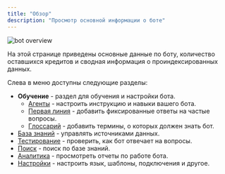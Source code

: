 ```yaml
---
title: "Обзор"
description: "Просмотр основной информации о боте"
---
```


<img src="/images/lk-overview.jpg" alt="bot overview" />

На этой странице приведены основные данные по боту, количество оставшихся кредитов и сводная информация о проиндексированных данных. 

Слева в меню доступны следующие разделы:
- **Обучение** - раздел для обучения и настройки бота.
    - [Агенты](/learning/agent) - настроить инструкцию и навыки вашего бота.
    - [Первая линия](/learning/first-line) - добавить фиксированные ответы на частые вопросы.
    - [Глоссарий](/learning/glossary) - добавить термины, о которых должен знать бот.
- [База знаний](/learning/kb) - управлять источниками данных.
- [Тестирование](/lk/testing) - проверить, как бот отвечает на вопросы.
- [Поиск](/lk/search) - поиск по базе знаний.
- [Аналитика](/lk/reports) - просмотреть отчеты по работе бота.
- [Настройки](/lk/settings) - настроить язык, шаблоны, подключения и другое.
